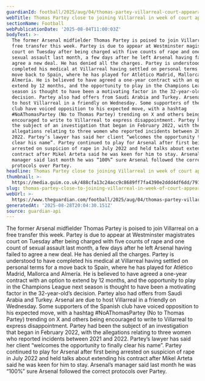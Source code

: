 ```yaml
---
guardianId: football/2025/aug/04/thomas-partey-villarreal-court-appearance
webTitle: Thomas Partey close to joining Villarreal in week of court appearance
sectionName: Football
webPublicationDate: '2025-08-04T11:00:03Z'
bodyText: >-
  The former Arsenal midfielder Thomas Partey is poised to join Villarreal on a
  free transfer this week. Partey is due to appear at Westminster magistrates
  court on Tuesday after being charged with five counts of rape and one count of
  sexual assault last month, a few days after he left Arsenal having failed to
  agree a new deal. He has denied all the charges. Partey is understood to have
  completed his medical at Villarreal having settled on personal terms for a
  move back to Spain, where he has played for Atlético Madrid, Mallorca and
  Almería. He is believed to have agreed a one-year contract with an option to
  extend by 12 months, and the opportunity to play in the Champions League next
  season is thought to have been a motivating factor in the 32-year-old’s
  decision. Partey also had offers from Saudi Arabia and Turkey. Arsenal are due
  to host Villarreal in a friendly on Wednesday. Some supporters of the Spanish
  club have voiced opposition to his expected move, with a hashtag
  #NoAThomasPartey (No to Thomas Partey) trending on X and others being
  encouraged to write to Villarreal to express disappointment. Partey had been
  the subject of an investigation that began in February 2022, with the
  allegations relating to three women who reported incidents between 2021 and
  2022. Partey’s lawyer has said her client “welcomes the opportunity to finally
  clear his name”. Partey continued to play for Arsenal after first being
  arrested on suspicion of rape in July 2022 and held talks about extending his
  contract after Mikel Arteta said he was keen for him to stay. Arsenal’s
  manager said last month he was “100%” sure Arsenal followed the correct
  protocols over Partey.
headline: Thomas Partey close to joining Villarreal in week of court appearance
thumbnail: >-
  https://media.guim.co.uk/488cfa13c24acc9c8689ff7fa4390e2ddd4df6dd/791_134_2937_2349/500.jpg
slug: thomas-partey-close-to-joining-villarreal-in-week-of-court-appearance
webUrl: >-
  https://www.theguardian.com/football/2025/aug/04/thomas-partey-villarreal-court-appearance
generatedAt: '2025-08-28T20:04:30.151Z'
source: guardian-api
---
```

The former Arsenal midfielder Thomas Partey is poised to join Villarreal on a free transfer this week. Partey is due to appear at Westminster magistrates court on Tuesday after being charged with five counts of rape and one count of sexual assault last month, a few days after he left Arsenal having failed to agree a new deal. He has denied all the charges. Partey is understood to have completed his medical at Villarreal having settled on personal terms for a move back to Spain, where he has played for Atlético Madrid, Mallorca and Almería. He is believed to have agreed a one-year contract with an option to extend by 12 months, and the opportunity to play in the Champions League next season is thought to have been a motivating factor in the 32-year-old’s decision. Partey also had offers from Saudi Arabia and Turkey. Arsenal are due to host Villarreal in a friendly on Wednesday. Some supporters of the Spanish club have voiced opposition to his expected move, with a hashtag #NoAThomasPartey (No to Thomas Partey) trending on X and others being encouraged to write to Villarreal to express disappointment. Partey had been the subject of an investigation that began in February 2022, with the allegations relating to three women who reported incidents between 2021 and 2022. Partey’s lawyer has said her client “welcomes the opportunity to finally clear his name”. Partey continued to play for Arsenal after first being arrested on suspicion of rape in July 2022 and held talks about extending his contract after Mikel Arteta said he was keen for him to stay. Arsenal’s manager said last month he was “100%” sure Arsenal followed the correct protocols over Partey.

